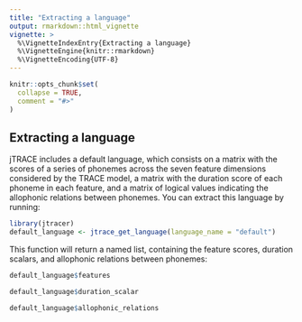 ---
title: "Extracting a language"
output: rmarkdown::html_vignette
vignette: >
  %\VignetteIndexEntry{Extracting a language}
  %\VignetteEngine{knitr::rmarkdown}
  %\VignetteEncoding{UTF-8}
---

```{r, include = FALSE}
knitr::opts_chunk$set(
  collapse = TRUE,
  comment = "#>"
)
```

## Extracting a language

jTRACE includes a default language, which consists on a matrix with the scores of a series of phonemes across the seven feature dimensions considered by the TRACE model, a matrix with the duration score of each phoneme in each feature, and a matrix of logical values indicating the allophonic relations between phonemes. You can extract this language by running:

```{r language_get}
library(jtracer)
default_language <- jtrace_get_language(language_name = "default")
```

This function will return a named list, containing the feature scores, duration scalars, and allophonic relations between phonemes:

```{r language_features}
default_language$features
```

```{r language_duration}
default_language$duration_scalar
```


```{r language_allophones}
default_language$allophonic_relations
```
